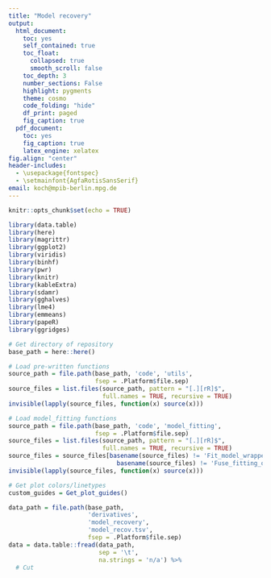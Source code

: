 ```yaml
---
title: "Model recovery"
output:
  html_document:
    toc: yes
    self_contained: true
    toc_float:
      collapsed: true
      smooth_scroll: false
    toc_depth: 3
    number_sections: False
    highlight: pygments
    theme: cosmo
    code_folding: "hide"
    df_print: paged
    fig_caption: true
  pdf_document:
    toc: yes
    fig_caption: true
    latex_engine: xelatex
fig.align: "center"
header-includes:
  - \usepackage{fontspec}
  - \setmainfont{AgfaRotisSansSerif}
email: koch@mpib-berlin.mpg.de
---
```


```r
knitr::opts_chunk$set(echo = TRUE)
```

```r
library(data.table)
library(here)
library(magrittr)
library(ggplot2)
library(viridis)
library(binhf)
library(pwr)
library(knitr)
library(kableExtra)
library(sdamr)
library(gghalves)
library(lme4)
library(emmeans)
library(papeR)
library(ggridges)
```

```r
# Get directory of repository
base_path = here::here()

# Load pre-written functions
source_path = file.path(base_path, 'code', 'utils',
                        fsep = .Platform$file.sep)
source_files = list.files(source_path, pattern = "[.][rR]$",
                          full.names = TRUE, recursive = TRUE)
invisible(lapply(source_files, function(x) source(x)))

# Load model_fitting functions
source_path = file.path(base_path, 'code', 'model_fitting',
                        fsep = .Platform$file.sep)
source_files = list.files(source_path, pattern = "[.][rR]$",
                          full.names = TRUE, recursive = TRUE)
source_files = source_files[basename(source_files) != 'Fit_model_wrapper.R' &
                              basename(source_files) != 'Fuse_fitting_outputs.R']
invisible(lapply(source_files, function(x) source(x)))

# Get plot colors/linetypes
custom_guides = Get_plot_guides()
```

```r
data_path = file.path(base_path,
                      'derivatives',
                      'model_recovery',
                      'model_recov.tsv',
                      fsep = .Platform$file.sep)
data = data.table::fread(data_path,
                         sep = '\t',
                         na.strings = 'n/a') %>%
  # Cut
```


